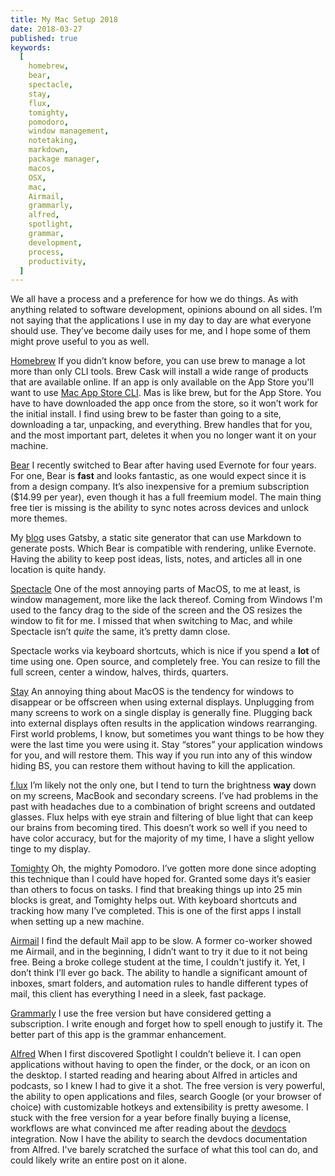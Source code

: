 ```yaml
---
title: My Mac Setup 2018
date: 2018-03-27
published: true
keywords:
  [
    homebrew,
    bear,
    spectacle,
    stay,
    flux,
    tomighty,
    pomodoro,
    window management,
    notetaking,
    markdown,
    package manager,
    macos,
    OSX,
    mac,
    Airmail,
    grammarly,
    alfred,
    spotlight,
    grammar,
    development,
    process,
    productivity,
  ]
---
```


We all have a process and a preference for how we do things. As with anything related to software development, opinions abound on all sides. I’m not saying that the applications I use in my day to day are what everyone should use. They’ve become daily uses for me, and I hope some of them might prove useful to you as well.

[Homebrew](https://brew.sh/ "Homebrew Homepage")
If you didn’t know before, you can use brew to manage a lot more than only CLI tools. Brew Cask will install a wide range of products that are available online. If an app is only available on the App Store you'll want to use [Mac App Store CLI](https://github.com/mas-cli/mas "mas github repo"). Mas is like brew, but for the App Store. You have to have downloaded the app once from the store, so it won’t work for the initial install. I find using brew to be faster than going to a site, downloading a tar, unpacking, and everything. Brew handles that for you, and the most important part, deletes it when you no longer want it on your machine.

[Bear](http://www.bear-writer.com/ "Bear Homepage")
I recently switched to Bear after having used Evernote for four years. For one, Bear is **fast** and looks fantastic, as one would expect since it is from a design company. It’s also inexpensive for a premium subscription (\$14.99 per year), even though it has a full freemium model. The main thing free tier is missing is the ability to sync notes across devices and unlock more themes.

My [blog](https://www.codelyon.com/ "codelyon.com") uses Gatsby, a static site generator that can use Markdown to generate posts. Which Bear is compatible with rendering, unlike Evernote. Having the ability to keep post ideas, lists, notes, and articles all in one location is quite handy.

[Spectacle](https://www.spectacleapp.com/ "Spectacle Homepage")
One of the most annoying parts of MacOS, to me at least, is window management, more like the lack thereof. Coming from Windows I'm used to the fancy drag to the side of the screen and the OS resizes the window to fit for me. I missed that when switching to Mac, and while Spectacle isn’t _quite_ the same, it’s pretty damn close.

Spectacle works via keyboard shortcuts, which is nice if you spend a **lot** of time using one. Open source, and completely free. You can resize to fill the full screen, center a window, halves, thirds, quarters.

[Stay](https://cordlessdog.com/stay/ "Stay Homepage")
An annoying thing about MacOS is the tendency for windows to disappear or be offscreen when using external displays. Unplugging from many screens to work on a single display is generally fine. Plugging back into external displays often results in the application windows rearranging. First world problems, I know, but sometimes you want things to be how they were the last time you were using it. Stay “stores” your application windows for you, and will restore them. This way if you run into any of this window hiding BS, you can restore them without having to kill the application.

[f.lux](https://justgetflux.com/ "Flux Homepage")
I’m likely not the only one, but I tend to turn the brightness **way** down on my screens, MacBook and secondary screens. I’ve had problems in the past with headaches due to a combination of bright screens and outdated glasses. Flux helps with eye strain and filtering of blue light that can keep our brains from becoming tired. This doesn’t work so well if you need to have color accuracy, but for the majority of my time, I have a slight yellow tinge to my display.

[Tomighty](http://tomighty.org/ "Tomighty Page")
Oh, the mighty Pomodoro. I’ve gotten more done since adopting this technique than I could have hoped for. Granted some days it’s easier than others to focus on tasks. I find that breaking things up into 25 min blocks is great, and Tomighty helps out. With keyboard shortcuts and tracking how many I’ve completed. This is one of the first apps I install when setting up a new machine.

[Airmail](http://airmailapp.com/ "Airmail Homepage")
I find the default Mail app to be slow. A former co-worker showed me Airmail, and in the beginning, I didn’t want to try it due to it not being free. Being a broke college student at the time, I couldn't justify it. Yet, I don’t think I’ll ever go back. The ability to handle a significant amount of inboxes, smart folders, and automation rules to handle different types of mail, this client has everything I need in a sleek, fast package.

[Grammarly](https://app.grammarly.com/ "Grammarly Homepage")
I use the free version but have considered getting a subscription. I write enough and forget how to spell enough to justify it. The better part of this app is the grammar enhancement.

[Alfred](https://www.alfredapp.com/ "Alfred Homepage")
When I first discovered Spotlight I couldn’t believe it. I can open applications without having to open the finder, or the dock, or an icon on the desktop. I started reading and hearing about Alfred in articles and podcasts, so I knew I had to give it a shot. The free version is very powerful, the ability to open applications and files, search Google (or your browser of choice) with customizable hotkeys and extensibility is pretty awesome. I stuck with the free version for a year before finally buying a license, workflows are what convinced me after reading about the [devdocs](http://devdocs.io/ "devdocs Homepage") integration. Now I have the ability to search the devdocs documentation from Alfred. I've barely scratched the surface of what this tool can do, and could likely write an entire post on it alone.
